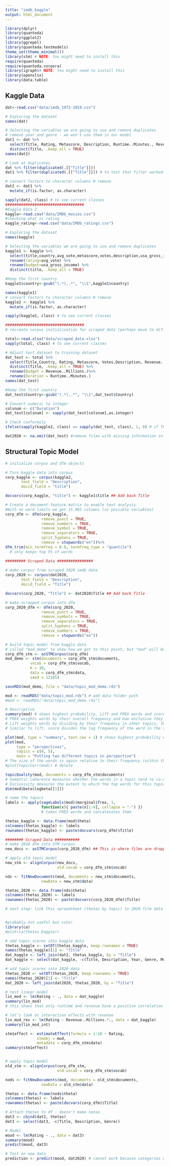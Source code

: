 ```yaml
---
title: "imdb_kaggle"
output: html_document
---
```



```r
library(dplyr)
library(quanteda)
library(ggplot2)
library(ggrepel)
library(quanteda.textmodels)
theme_set(theme_minimal())
library(stm) # NOTE: You might need to install this
require(quanteda)
require(quanteda.corpora)
library(igraph)# NOTE: You might need to install this
library(openxlsx)
library(data.table)

```

## Kaggle Data

```r
dat<-read.csv("data/imdb_1972-2019.csv")

# Exploring the dataset
names(dat)

# Selecting the variables we are going to use and remove duplicates
# remove year and genre - we won't use them in our model
dat1 <- dat %>% 
  select(Title, Rating, Metascore, Description, Runtime..Minutes., Revenue..Millions.) %>% 
  distinct(Title, .keep_all = TRUE)
names(dat1)

# Look at duplicates 
dat %>% filter(duplicated(.[["Title"]]))
dat1 %>% filter(duplicated(.[["Title"]])) # to test that filter worked

# convert factors to character columns # remove 
dat2 <- dat1 %>%
  mutate_if(is.factor, as.character)

sapply(dat2, class) # to see current classes
###################################
#Kaggle Data 2
kaggle<-read.csv("data/IMDb_movies.csv")
#checking what is rating
kaggle_rating<-read.csv("data/IMDb_ratings.csv")

# Exploring the dataset
names(kaggle)

# Selecting the variables we are going to use and remove duplicates
kaggle1 <- kaggle %>%
  select(title,country,avg_vote,metascore,votes,description,usa_gross_income,duration) %>% 
  rename(rating=avg_vote) %>%
  rename(budget=usa_gross_income) %>%
  distinct(title, .keep_all = TRUE)

#Keep the first country
kaggle1$country<-gsub("(.*),.*", "\\1",kaggle1$country)

names(kaggle1)
# convert factors to character columns # remove 
kaggle2 <- kaggle1 %>%
  mutate_if(is.factor, as.character)

sapply(kaggle2, class) # to see current classes

###################################
# recreate corpus initialization for scraped data (perhaps move to different script later)

total<-read.xlsx("data/scraped_data.xlsx")
sapply(total, class) # to see current classes

# Adjust test dataset to training dataset
dat_test <- total %>% 
  select(Title,Country, Rating, Metascore, Votes,Description, Revenue..Millions.,Runtime..Minutes.) %>% 
  distinct(Title, .keep_all = TRUE) %>% 
  rename(Budget = Revenue..Millions.)%>% 
  rename(Duration = Runtime..Minutes.)
names(dat_test)

#keep the first country
dat_test$Country<-gsub("(.*),.*", "\\1",dat_test$Country)

# Convert numeric to integer 
colsnum <- c("Duration")
dat_test[colsnum] <- sapply(dat_test[colsnum],as.integer)

# Check conformity 
ifelse(sapply(kaggle2, class) == sapply(dat_test, class), 1, 0) # if TRUE, return 1; if FALSE, return 0

dat2020 <- na.omit(dat_test) #remove films with missing information in either columns
```

## Structural Topic Model


```r
# initialize corpus and dfm objects

# Turn kaggle data into corpus
corp_kaggle <- corpus(kaggle2, 
       text_field = "description",
       docid_field = "title")

docvars(corp_kaggle, "title") <- kaggle1$title ## Add back Title

# Create a document-feature matrix to enable text analysis
#With no word limits we get 15.003 columns (so possible variables)
corp_dfm <- dfm(corp_kaggle, 
                remove_punct = TRUE, 
                remove_numbers = TRUE,
                remove_symbol = TRUE, 
                remove_separators = TRUE,
                split_hyphens = TRUE,
                remove = stopwords("en"))%>%
dfm_trim(min_termfreq = 0.9, termfreq_type = "quantile")
  # only keeps top 5% of words

######### Scraped Data ################
  
# make corpus from scraped 2020 imdb data
corp_2020 <- corpus(dat2020, 
       text_field = "Description",
       docid_field = "Title")

docvars(corp_2020, "Title") <- dat2020$Title ## Add back Title

# make scrapped corpus into dfm 
corp_2020_dfm <- dfm(corp_2020,
                remove_punct = TRUE,
                remove_symbols = TRUE,
                remove_separators = TRUE,
                split_hyphens = TRUE,
                remove_numbers = TRUE,   
                remove = stopwords("en")) 

```

```r
# build topic model from kaggle data
# called "mod_demo" to show how we got to this point, but "mod" will be used from here on
corp_dfm_stm <- asSTMCorpus(corp_dfm)
mod_demo <- stm(documents = corp_dfm_stm$documents, 
           vocab = corp_dfm_stm$vocab,
           K = 10, 
           data = corp_dfm_stm$data,
           seed = 12345)

saveRDS(mod_demo, file = "data/topic_mod_demo.rds")
```

```r
mod <- readRDS("data/topic_mod.rds") # add data folder path
#mod <- readRDS("data/topic_mod_demo.rds")

# Descriptive 
summary(mod) # shows highest probability, Lift and FREX words and score
# FREX weights words by their overall frequency and how exclusive they are to the topic.
# Lift weights words by dividing by their frequency in other topics, therefore giving higher weight to words that appear less frequently in other topics.
# Similar to lift, score divides the log frequency of the word in the topic by the log frequency of the word in other topics.

plot(mod, type = "summary", text.cex = 1) # shows highest probability words in each topic
plot(mod,
     type = "perspectives",
     topics = c(4, 5),
     main = "Putting two different topics in perspective")
# The size of the words is again relative to their frequency (within the combination of the two topics). The x-axis shows the dregree that specific words align with Topic 4 or Topic 5. 
#plot(topicCorr(mod)) # delete

topicQuality(mod, documents = corp_dfm_stm$documents)
# Semantic coherence measures whether the words in a topic tend to co-occur together.
# Exclusivity measures the extent to which the top words for this topic are do not appear as top words in other topics -- i.e., the extent to which its top words are 'exclusive.'
dim(mod$beta$logbeta[[1]])

# name the topics
labels <- apply(sageLabels(mod)$marginal$frex, 1, 
                function(x){ paste(x[1:4], collapse = "-") })
                # takes FREX words and concatenates them 

thetas_kaggle <- data.frame(mod$theta)
colnames(thetas_kaggle) <- labels
rownames(thetas_kaggle) <- paste(docvars(corp_dfm)$Title)

######## Scraped Data ###########
# make 2020 dfm into STM corpus
new_docs <- asSTMCorpus(corp_2020_dfm) ## This is where films are dropped if na.omit not run (above)

# apply old topic model
new_stm <- alignCorpus(new_docs,
                       old.vocab = corp_dfm_stm$vocab)

nds <- fitNewDocuments(mod, documents = new_stm$documents,
                newData = new_stm$data)

thetas_2020 <- data.frame(nds$theta)
colnames(thetas_2020) <- labels
rownames(thetas_2020) <- paste(docvars(corp_2020_dfm)$Title)

# next step: link this spreadsheet (thetas by topic) to 2020 film data to create model


#probably not useful but cute!
library(ca)
#plot(ca(thetas_kaggle))

```

```r
# add topic scores into kaggle data
thetas_kaggle <- setDT(thetas_kaggle, keep.rownames = TRUE)
names(thetas_kaggle)[1] <- "Title" 
dat_kaggle <- left_join(dat2, thetas_kaggle, by = "Title")
dat_kaggle <- select(dat_kaggle, -c(Title, Description, Year, Genre, Metascore)) # won't use for model

# add topic scores into 2020 data
thetas_2020 <- setDT(thetas_2020, keep.rownames = TRUE)
names(thetas_2020)[1] <- "Title" 
dat_2020 <- left_join(dat2020, thetas_2020, by = "Title")
```

```r
# test linear model 
lin_mod <- lm(Rating ~ ., data = dat_kaggle)
summary(lin_mod)
# this shows that only runtime and revenue have a positive correlation with the Rating as a simple linear model. Actually, so does "story-true-drama-based"

# let's look at interaction effects with revenue
lin_mod_rev <- lm(Rating ~ Revenue..Millions.*., data = dat_kaggle)
summary(lin_mod_int)
```



```r

stm1effect <- estimateEffect(formula = 1:10 ~ Rating,
              stmobj = mod,
              metadata = corp_dfm_stm$data)
summary(stm1effect)


# apply topic model
old_stm <- alignCorpus(corp_dfm_stm,
                       old.vocab = corp_dfm_stm$vocab)

nods <- fitNewDocuments(mod, documents = old_stm$documents,
                newData = old_stm$data)

thetas <- data.frame(nods$theta)
colnames(thetas) <- labels
rownames(thetas) <- paste(docvars(corp_dfm)$Title)

# Attach thetas to df - doesn't make sense 
dat3 <- cbind(dat2, thetas)
dat3 <- select(dat3, -c(Title, Description, Genre))

# Model 
mood <- lm(Rating ~ ., data = dat3)
summary(mood)
predict(mood, dat3)

# Test on new data
prediction <- predict(mood, dat2020) # cannot work because categories don't exist
``` 
